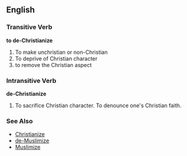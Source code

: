 ==English==

===Transitive Verb===
'''to de-Christianize'''

#To make unchristian or non-Christian
#To deprive of Christian character
#to remove the Christian aspect

===Intransitive Verb===
'''de-Christianize'''

#To sacrifice Christian character. To denounce one's Christian faith.

===See Also===
*[[Christianize]]
*[[de-Muslimize]]
*[[Muslimize]]